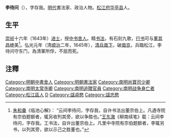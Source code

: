 {{明清人物信息框
| 姓名 = 李待問
| 原名 =
| 圖片名稱= 李待問.jpg
| 圖片大小 = 300px
| 圖片說明 = 《松江邦彦图》之李待問像
| 最高職務 = 中書舍人
| 國家 = 大明
| 爵位 =
| 籍貫 = [[南直隸|直隸]][[松江府|松江府]][[华亭县_(唐朝)|華亭縣]]
| 族裔 = 漢族
| 旗籍 = 
| 字號 = 字存我
| 室名 = 
| 諡號 = 
| 出生日期 = 生年不詳
| 出生地點 = 
| 逝世日期 = [[弘光|弘光]]元年（1645年）
| 逝世地點 = 
| 墓葬 =
| 配偶 =
| 親屬 = 
| 出身 = 
*崇祯十六年癸未科同進士出身
| 經歷 = 
| 著作 =
}}

'''李待问'''（{{bd||?|1645年|catIdx=L}}），字存我。[[明代|明代]]書法家、政治人物。[[松江府|松江府]][[华亭县_(唐朝)|华亭县]]人。

==生平==
[[崇祯|崇祯]]十六年（1643年）[[进士|进士]]，授[[中书舍人|中书舍人]]。精[[书法|书法]]，有石刻九歌，[[行书|行书]]可与[[董其昌|董其昌]]媲美<ref>[[朱和羹|朱和羹]]《临池心解》： “云间李待问，字存我，自许书法出董宗伯上。凡遇寺院有宗伯题额者，辄另收列其旁，欲以争胜也。”[[王應奎|王东漵]]《柳南续笔》载：云间李待问，字存我。工书法，自许出董宗伯上。凡里中寺院有宗伯题额者，李辄另书，以列其旁，欲以示己之胜董也。”</ref>。弘光元年（清[[顺治|顺治]]二年，1645年），[[清朝统一战争|清兵南下]]，破[[南京|南京]]，兵臨松江，李待问守东门，為清軍所俘，不屈而死。

== 注釋 ==
{{reflist}}

{{崇祯十六年癸未科殿试金榜}}
{{DEFAULTSORT:Li李}}
[[Category:明朝中書舍人|Category:明朝中書舍人]]
[[Category:明朝書法家|Category:明朝書法家]]
[[Category:南明尚寶司少卿|Category:南明尚寶司少卿]]
[[Category:南明太常寺卿|Category:南明太常寺卿]]
[[Category:南明追贈官員|Category:南明追贈官員]]
[[Category:南明战争身亡者|Category:南明战争身亡者]]
[[Category:松江區人|Category:松江區人]]
[[Category:李姓|D]]
[[Category:諡貞愍|Category:諡貞愍]]
[[Category:諡忠愍|Category:諡忠愍]]